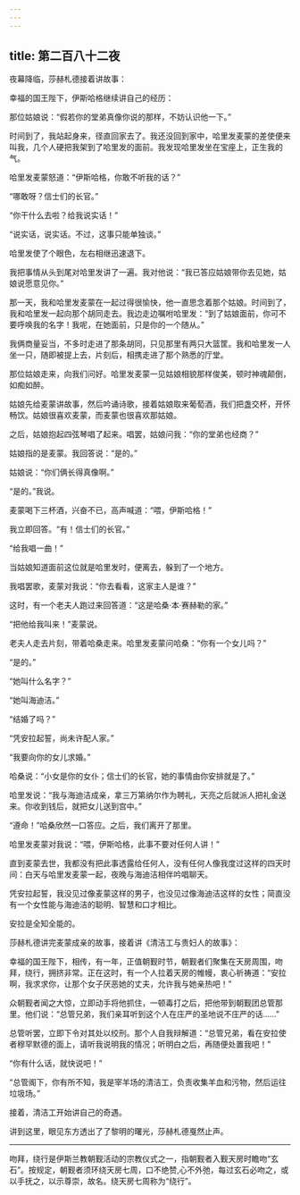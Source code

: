 ```yaml
---
---
---
```

title: 第二百八十二夜
---






夜幕降临，莎赫札德接着讲故事：





幸福的国王陛下，伊斯哈格继续讲自己的经历：

那位姑娘说：“假若你的堂弟真像你说的那样，不妨认识他一下。”

时间到了，我站起身来，径直回家去了。我还没回到家中，哈里发麦蒙的差使便来叫我，几个人硬把我架到了哈里发的面前。我发现哈里发坐在宝座上，正生我的气。

哈里发麦蒙怒道：“伊斯哈格，你敢不听我的话？”

“哪敢呀？信士们的长官。”

“你干什么去啦？给我说实话！”

“说实话，说实话。不过，这事只能单独谈。”

哈里发使了个眼色，左右相继迅速退下。

我把事情从头到尾对哈里发讲了一遍。我对他说：“我已答应姑娘带你去见她，姑娘说愿意见你。”

那一天，我和哈里发麦蒙在一起过得很愉快，他一直思念着那个姑娘。时间到了，我和哈里发一起向那个胡同走去。我边走边嘱咐哈里发：“到了姑娘面前，你可不要呼唤我的名字！我呢，在她面前，只是你的一个随从。”

我俩商量妥当，不多时走进了那条胡同，只见那里有两只大篮筐。我和哈里发一人坐一只，随即被提上去，片刻后，相携走进了那个熟悉的厅堂。

那位姑娘走来，向我们问好。哈里发麦蒙一见姑娘相貌那样俊美，顿时神魂颠倒，如痴如醉。

姑娘先给麦蒙讲故事，然后吟诵诗歌，接着姑娘取来葡萄酒，我们把盏交杯，开怀畅饮。姑娘很喜欢麦蒙，而麦蒙也很喜欢那姑娘。

之后，姑娘抱起四弦琴唱了起来。唱罢，姑娘问我：“你的堂弟也经商？”

姑娘指的是麦蒙。我回答说：“是的。”

姑娘说：“你们俩长得真像啊。”

“是的。”我说。

麦蒙喝下三杯酒，兴奋不已，高声喊道：“喂，伊斯哈格！”

我立即回答。“有！信士们的长官。”

“给我唱一曲！”

当姑娘知道面前这位就是哈里发时，便离去，躲到了一个地方。

我唱罢歌，麦蒙对我说：“你去看看，这家主人是谁？”

这时，有一个老夫人跑过来回答道：“这是哈桑·本·赛赫勒的家。”

“把他给我叫来！”麦蒙说。

老夫人走去片刻，带着哈桑走来。哈里发麦蒙问哈桑：“你有一个女儿吗？”

“是的。”

“她叫什么名字？”

“她叫海迪洁。”

“结婚了吗？”

“凭安拉起誓，尚未许配人家。”

“我要向你的女儿求婚。”

哈桑说：“小女是你的女仆；信士们的长官，她的事情由你安排就是了。”

哈里发说：“我与海迪洁成亲，拿三万第纳尔作为聘礼，天亮之后就派人把礼金送来。你收到钱后，就把女儿送到宫中。”

“遵命！”哈桑欣然一口答应。之后，我们离开了那里。

哈里发麦蒙对我说：“喂，伊斯哈格，此事不要对任何人讲！”

直到麦蒙去世，我都没有把此事透露给任何人，没有任何人像我度过这样的四天时间：白天与哈里发麦蒙一起，夜晚与海迪洁相伴吟唱聊天。

凭安拉起誓，我没见过像麦蒙这样的男子，也没见过像海迪洁这样的女性；简直没有一个女性能与海迪洁的聪明、智慧和口才相比。

安拉是全知全能的。





莎赫札德讲完麦蒙成亲的故事，接着讲《清洁工与贵妇人的故事》：

幸福的国王陛下，相传，有一年，正值朝觐时节，朝觐者们聚集在天房周围，吻拜，绕行，拥挤非常。正在这时，有一个人拉着天房的帷幔，衷心祈祷道：“安拉啊，我求求你，让那个女子厌恶她的丈夫，允许我与她亲热吧！”

众朝觐者闻之大惊，立即动手将他抓住，一顿毒打之后，把他带到朝觐团总管那里。他们说：“总管兄弟，我们亲耳听到这个人在庄严的圣地说不庄严的话……”

总管听罢，立即下令对其处以绞刑。那个人自我辩解道：“总管兄弟，看在安拉使者穆罕默德的面上，请听我说明我的情况；听明白之后，再随便处置我吧！”

“你有什么话，就快说吧！”

“总管阁下，你有所不知，我是宰羊场的清洁工，负责收集羊血和污物，然后运往垃圾场。”

接着，清洁工开始讲自己的奇遇。





讲到这里，眼见东方透出了了黎明的曙光，莎赫札德戛然止声。



***





吻拜，绕行是伊斯兰教朝觐活动的宗教仪式之一，指朝觐者入觐天房时瞻吻“玄石”。按规定，朝觐者须环绕天房七周，口不绝赞,心不外弛，每过玄石必吻之，或以手抚之，以示尊崇，故名。绕天房七周称为“绕行”。​​​